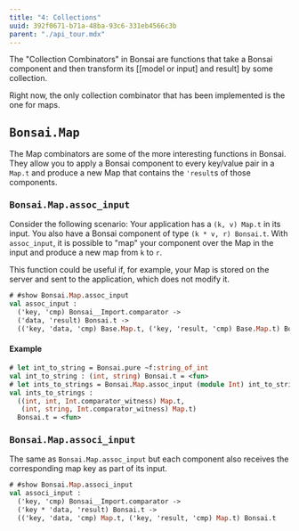 ```yaml
---
title: "4: Collections"
uuid: 392f0671-b71a-48ba-93c6-331eb4566c3b
parent: "./api_tour.mdx"
---
```



<!--
```ocaml
# open! Core_kernel
```
-->

The "Collection Combinators" in Bonsai are functions that take a Bonsai
component and then transform its [[model or input] and result] by some collection.

Right now, the only collection combinator that has been implemented is the one
for maps.

## <tt> Bonsai.Map </tt>

The Map combinators are some of the more interesting functions in Bonsai.  They
allow you to apply a Bonsai component to every key/value pair in a `Map.t` and
produce a new Map that contains the `'result`s of those components.

### <tt> Bonsai.Map.assoc\_input </tt>

Consider the following scenario: Your application has a `(k, v) Map.t` in
its input.  You also have a Bonsai component of type `(k * v, r) Bonsai.t`.
With `assoc_input`, it is possible to "map" your component over the Map in
the input and produce a new map from `k` to `r`.

This function could be useful if, for example, your Map is stored on
the server and sent to the application, which does not modify it.

```ocaml
# #show Bonsai.Map.assoc_input
val assoc_input :
  ('key, 'cmp) Bonsai__Import.comparator ->
  ('data, 'result) Bonsai.t ->
  (('key, 'data, 'cmp) Base.Map.t, ('key, 'result, 'cmp) Base.Map.t) Bonsai.t
```

#### Example

```ocaml
# let int_to_string = Bonsai.pure ~f:string_of_int
val int_to_string : (int, string) Bonsai.t = <fun>
# let ints_to_strings = Bonsai.Map.assoc_input (module Int) int_to_string
val ints_to_strings :
  ((int, int, Int.comparator_witness) Map.t,
   (int, string, Int.comparator_witness) Map.t)
  Bonsai.t = <fun>
```

### <tt> Bonsai.Map.associ\_input </tt>

The same as `Bonsai.Map.assoc_input` but each component also receives
the corresponding map key as part of its input.

```ocaml
# #show Bonsai.Map.associ_input
val associ_input :
  ('key, 'cmp) Bonsai__Import.comparator ->
  ('key * 'data, 'result) Bonsai.t ->
  (('key, 'data, 'cmp) Map.t, ('key, 'result, 'cmp) Map.t) Bonsai.t
```
